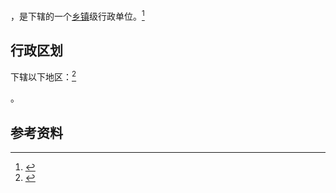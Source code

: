 {{中国乡级行政区|15/01/05/003/000}}

'''{{PAGENAMEBASE}}'''，是{{PRC admin/fullname|15/01/05/003/000|3}}下辖的一个[[乡镇|乡镇]]级行政单位。<ref>{{PRC admin/ref sgc|{{PRC admin/parent|15/01/05/003/000}}}}</ref>

== 行政区划 ==

{{PAGENAMEBASE}}下辖以下地区：<ref>{{PRC admin/ref sgc|15/01/05/003/000}}</ref>

{{PRC admin/children|15/01/05/003/000}}。

== 参考资料 ==

{{reflist}}

{{行政区划小作品}}
{{PRC admin/navcat|15/01/05/003/000}}